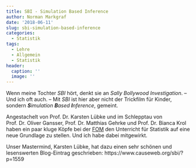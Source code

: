 ```yaml
---
title: SBI - Simulation Based Inference
author: Norman Markgraf
date: '2018-06-11'
slug: sbi-simulation-based-inference
categories:
  - Statistik
tags:
  - Lehre
  - Allgemein
  - Statistik
header:
  caption: ''
  image: ''
---
```


Wenn meine Tochter *SBI* hört, denkt sie an *Sally Bollywood Investigation*. -- Und ich oft auch. -- Mit *SBI* ist hier aber nicht der Trickfilm für Kinder, sondern ***S**imulation **B**ased **I**nference*, gemeint.

Angestachelt von Prof. Dr. Karsten Lübke und im Schlepptau von Prof. Dr. Oliver Gansser, Prof. Dr. Matthias Gehrke und Prof. Dr. Bianca Krol haben ein paar kluge Köpfe bei der [FOM](http://www.fom.de) den Unterricht für Statistik auf eine neue Grundlage zu stellen. Und ich habe dabei mitgewirkt.

Unser Mastermind, Karsten Lübke, hat dazu einen sehr schönen und lesenswerten Blog-Eintrag geschrieben: https://www.causeweb.org/sbi/?p=1559


